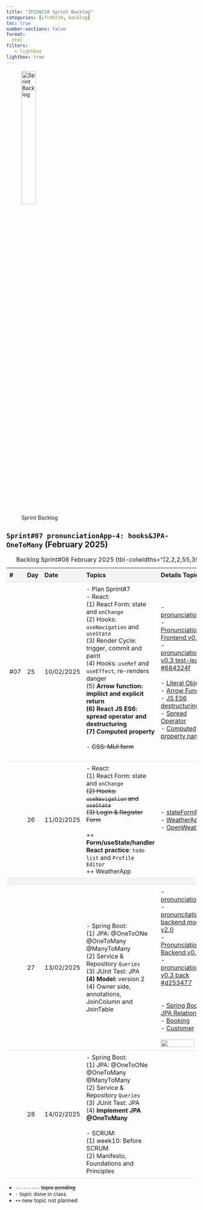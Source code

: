 ```yaml
---
title: "IFCD0210 Sprint Backlog"
categories: [ifcd0210, backlog]
toc: true
number-sections: false
format:
  html
filters:
   - lightbox
lightbox: true
---
```


<style>

.heatMap th { background:  #f4f4f4;}
tr:nth-child(3) {background-color: #f4f4f4;}
th, td {
  padding: 8px;
  text-align: left;
  border-bottom: 1px solid #ddd;
}

tr:hover {background-color:  #f4f4f4;}

</style>

![Sprint Backlog](/images/home/backlog.jpg){width="30%"}

<div class="heatMap">

::: {.column-page-right}


##  ``Sprint#07 pronunciationApp-4: hooks&JPA-OneToMany`` (February 2025)

| # | Day | Date | Topics |  Details Topics |
| -- | -- | -- | -- | -- |
| #07 | 25 | 10/02/2025 |- Plan Sprint#7 </br>  - React: </br> (1) React Form: state and `onChange` </br> (2) Hooks: `useNavigation` and `useState` </br> (3) Render Cycle: trigger, commit and paint </br> (4)  Hooks: `useRef` and `useEffect`, re-renders danger  </br> (5)  **Arrow function: impliict and explicit return </br> (6) React JS ES6: spread operator and destructuring </br> (7) Computed property** </br> </br> - <s>CSS: MUI form</s> </br> </br> |  - [pronunciationApp](https://github.com/AlbertProfe/pronunciationApp){.external target='_blank'} </br>  - [PronunciationApp Frontend v0.3](https://github.com/AlbertProfe/pronunciationApp/blob/frontend-react/frontend/resources/pronunciatonApp-v0.3.md){.external target='_blank'} </br> - [pronunciationApp v0.3 test-leaflet #684324f](https://github.com/AlbertProfe/pronunciationApp/tree/684324f309ae643e0d32f9d2d660a9500cd09fe5/frontend/pronunciationAppFront){.external target='_blank'} </br>  </br>  -  [Literal Object](https://albertprofe.dev/reactjs/reactjs-js-objects.html){.external target='_blank'} </br>  -  [Arrow Functions](https://albertprofe.dev/reactjs/reactjs-es6-arrow.html){.external target='_blank'} </br>  -  [JS ES6 destructuring](https://albertprofe.dev/reactjs/reactjs-es6-destructuring.html){.external target='_blank'} </br>  - [Spread Operator](https://albertprofe.dev/reactjs/reactjs-es6-destructuring.html){.external target='_blank'}  </br> - [Computed property names](https://developer.mozilla.org/en-US/docs/Web/JavaScript/Reference/Operators/Object_initializer#computed_property_names){.external target='_blank'}|
| | 26 | 11/02/2025 |  - React: </br> (1) React Form: state and `onChange` </br> <s>(2) Hooks: `useNavigation` and `useState` </br>  (3)  Login & Register Form </s></br> </br>  ++ **Form/useState/handler React practice**: `todo list` and `Profile Editor`  </br>  ++ WeatherApp  | - [stateFormPra](https://github.com/AlbertProfe/stateFormPra){.external target='_blank'} </br>  - [WeatherApp](https://github.com/AlbertProfe/weatherApp){.external target='_blank'} </br> - [OpenWeather](https://openweathermap.org/){.external target='_blank'} |
| |
| | 27 | 13/02/2025 |- Spring Boot: </br> (1) JPA: @OneToONe @OneToMany @ManyToMany </br>  (2) Service & Repository `Queries`  </br> (3) JUnit Test: JPA </br> **(4) Model:** version 2 </br> (4) Owner side, annotations, JoinColumn and JoinTable  </br> |  - [pronunciationApp](https://github.com/AlbertProfe/pronunciationApp){.external target='_blank'}  </br> - [pronuncitationApp backend model v2.0](https://github.com/AlbertProfe/pronunciationApp/tree/backend-spring-boot/backend/resources/jpa/model){.external target='_blank'}</br>  - [PronunciationApp Backend v0.3](https://github.com/AlbertProfe/pronunciationApp/blob/backend-spring-boot/backend/resources/pronunciationApp-v0.3.md){.external target='_blank'}  </br> - [pronunciationApp v0.3 back #d253477](https://github.com/AlbertProfe/pronunciationApp/tree/d253477c149c21793f80f6433c7cf6a023ddd8f7/backend/pronunciationAppBack){.external target='_blank'} </br>  </br></br> - [Spring Boot: JPA Relationships](https://albertprofe.dev/springboot/boot-concepts-jpa-3.html){.external target='_blank'}  </br> - [Booking](https://github.com/AlbertProfe/restaurantManager/blob/master/src/main/java/dev/example/restaurantManager/model/Booking.java){.external target='_blank'}  </br> - [Customer](https://github.com/AlbertProfe/restaurantManager/blob/master/src/main/java/dev/example/restaurantManager/model/Customer.java){.external target='_blank'}  </br> </br> ![](/images/ifcd0210-25/onetomany-bi.jpg){.lightbox width=80% fig-align="center"} |
| | 28 | 14/02/2025 | - Spring Boot: </br> (1) JPA: @OneToONe @OneToMany @ManyToMany </br>  (2) Service & Repository `Queries`  </br> (3) JUnit Test: JPA </br> (4) **Implement JPA @OneToMany** </br></br>   - SCRUM: </br> (1) week10: Before SCRUM </br> (2) Manifesto, Foundations and Principles    | |
: Backlog Sprint#06 February 2025 {tbl-colwidths="[2,2,2,55,39]"}
:::

</div>

::: {.callout-note}
- `---------` <s>topic pending</s>
- `-` topic done in class
- `++` new topic not planned
:::


